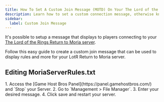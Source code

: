 ```yaml
---
title: How To Set A Custom Join Message (MOTD) On Your The Lord of the Rings Return to Moria Server
description: Learn how to set a custom connection message, otherwise known as a message of the day on your The Lord of the Rings Return to Moria dedicated server.
sidebar:
  label: Custom Join Message
---
```


It's possible to setup a message that displays to players connecting to your [The Lord of the Rings Return to Moria server](https://www.gamehostbros.com/the-lord-of-the-rings-return-to-moria-server-hosting/).

Follow this easy guide to create a custom join message that can be used to display rules and more for your LotR Return to Moria server.

## Editing MoriaServerRules.txt

<Steps>
1. Access the [Game Host Bros Panel](https://panel.gamehostbros.com/) and `Stop` your Server.
2. Go to `Management > File Manager`.
3. Enter your desired message.
4. Click save and restart your server.
</Steps>